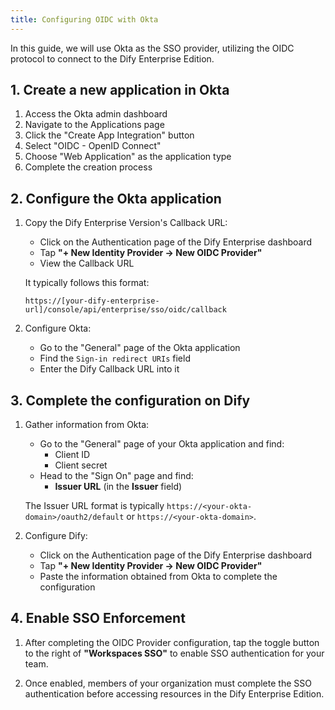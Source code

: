 ```yaml
---
title: Configuring OIDC with Okta
---
```


In this guide, we will use Okta as the SSO provider, utilizing the OIDC protocol to connect to the Dify Enterprise Edition.

## 1. Create a new application in Okta

1. Access the Okta admin dashboard
2. Navigate to the Applications page
3. Click the "Create App Integration" button
4. Select "OIDC - OpenID Connect"
5. Choose "Web Application" as the application type
6. Complete the creation process

## 2. Configure the Okta application

1. Copy the Dify Enterprise Version's Callback URL:
   - Click on the Authentication page of the Dify Enterprise dashboard
   - Tap **"+ New Identity Provider → New OIDC Provider"**
   - View the Callback URL

   It typically follows this format:

   ```
   https://[your-dify-enterprise-url]/console/api/enterprise/sso/oidc/callback
   ```

2. Configure Okta:
   - Go to the "General" page of the Okta application
   - Find the `Sign-in redirect URIs` field
   - Enter the Dify Callback URL into it

## 3. Complete the configuration on Dify

1. Gather information from Okta:
   - Go to the "General" page of your Okta application and find:
     - Client ID
     - Client secret
   - Head to the "Sign On" page and find:
     - **Issuer URL** (in the **Issuer** field)

   The Issuer URL format is typically `https://<your-okta-domain>/oauth2/default` or `https://<your-okta-domain>`.

2. Configure Dify:
   - Click on the Authentication page of the Dify Enterprise dashboard
   - Tap **"+ New Identity Provider → New OIDC Provider"**
   - Paste the information obtained from Okta to complete the configuration

## 4. Enable SSO Enforcement

1. After completing the OIDC Provider configuration, tap the toggle button to the right of **"Workspaces SSO"** to enable SSO authentication for your team.

2. Once enabled, members of your organization must complete the SSO authentication before accessing resources in the Dify Enterprise Edition.